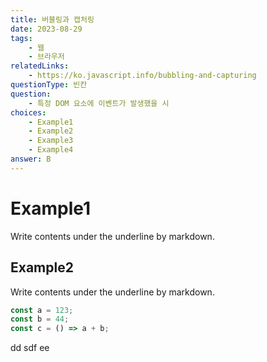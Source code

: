 ```yaml
---
title: 버블링과 캡처링
date: 2023-08-29
tags:
    - 웹
    - 브라우저
relatedLinks:
    - https://ko.javascript.info/bubbling-and-capturing
questionType: 빈칸
question:
    - 특정 DOM 요소에 이벤트가 발생했을 시
choices:
    - Example1
    - Example2
    - Example3
    - Example4
answer: B
---
```


# Example1

Write contents under the underline by markdown.

## Example2

Write contents under the underline by markdown.

```javascript
const a = 123;
const b = 44;
const c = () => a + b;
```

dd
sdf
ee
